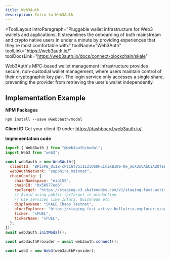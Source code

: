 ```yaml
---
title: Web3Auth
description: Intro to Web3Auth
---
```


<ToolLayout
    introParagraph="Pluggable wallet infrastructure for Web3 wallets and applications. It streamlines the onboarding of both mainstream and crypto native users in under a minute by providing experiences that they're most comfortable with."
    toolName="Web3Auth"
    toolLink="https://web3auth.io/"
    toolDocsLink="https://web3auth.io/docs/connect-blockchain/skale"
>

Web3Auth's MPC-based wallet management infrastructure provides secure, non-custodial wallet management, where users maintain control of their cryptographic key pair. The login service only accesses a single share, preventing the provider from retrieving the user's wallet independently.

## Implementation Example

**NPM Packages**
```shell
npm install --save @web3auth/modal
```

**Client ID**
Get your client ID under https://dashboard.web3auth.io/

**Implementation code**
```javascript
import { Web3Auth } from "@web3auth/modal";
import Web3 from "web3";

const web3auth = new Web3Auth({
  clientId: "BPi5PB_UiIZ-cPz1GtV5i1I2iOSOHuimiXBI0e-Oe_u6X3oVAbCiAZOTEBtTXw4tsluTITPqA8zMsfxIKMjiqNQ", // get it from Web3Auth Dashboard
  web3AuthNetwork: "sapphire_mainnet",
  chainConfig: {
    chainNamespace: "eip155",
    chainId: "0x50877ed6",
    rpcTarget: "https://staging-v3.skalenodes.com/v1/staging-fast-active-bellatrix",
    // Avoid using public rpcTarget in production.
    // Use services like Infura, Quicknode etc
    displayName: "SKALE Chaos Testnet",
    blockExplorer: "https://staging-fast-active-bellatrix.explorer.staging-v3.skalenodes.com/",
    ticker: "sFUEL",
    tickerName: "sFUEL",
  },
});
await web3auth.initModal();

const web3authProvider = await web3auth.connect();

const web3 = new Web3(web3authProvider);
```

</ToolLayout>